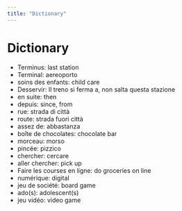 ```yaml
---
title: "Dictionary"
---
```


# Dictionary

-   Terminus: last station
-   Terminal: aereoporto
-   soins des enfants: child care
-   Desservir: Il treno si ferma a, non salta questa stazione
-   en suite: then
-   depuis: since, from
-   rue: strada di città
-   route: strada fuori città
-   assez de: abbastanza
-   boîte de chocolates: chocolate bar
-   morceau: morso
-   pincée: pizzico
-   chercher: cercare
-   aller <pronome> chercher: pick up
-   Faire les courses en ligne: do groceries on line
-   numérique: digital
-   jeu de société: board game
-   ado(s): adolescent(s)
-   jeu vidéo: video game